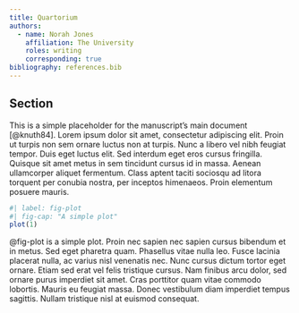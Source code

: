 ```yaml
---
title: Quartorium
authors:
  - name: Norah Jones
    affiliation: The University
    roles: writing
    corresponding: true
bibliography: references.bib
---
```


## Section
This is a simple placeholder for the manuscript's main document [@knuth84].
Lorem ipsum dolor sit amet, consectetur adipiscing elit.
Proin ut turpis non sem ornare luctus non at turpis.
Nunc a libero vel nibh feugiat tempor.
Duis eget luctus elit.
Sed interdum eget eros cursus fringilla.
Quisque sit amet metus in sem tincidunt cursus id in massa.
Aenean ullamcorper aliquet fermentum.
Class aptent taciti sociosqu ad litora torquent per conubia nostra, per inceptos himenaeos.
Proin elementum posuere mauris.

```r
#| label: fig-plot
#| fig-cap: "A simple plot"
plot(1)
```

@fig-plot is a simple plot.
Proin nec sapien nec sapien cursus bibendum et in metus.
Sed eget pharetra quam.
Phasellus vitae nulla leo.
Fusce lacinia placerat nulla, ac varius nisl venenatis nec.
Nunc cursus dictum tortor eget ornare.
Etiam sed erat vel felis tristique cursus.
Nam finibus arcu dolor, sed ornare purus imperdiet sit amet.
Cras porttitor quam vitae commodo lobortis.
Mauris eu feugiat massa. Donec vestibulum diam imperdiet tempus sagittis.
Nullam tristique nisl at euismod consequat.
